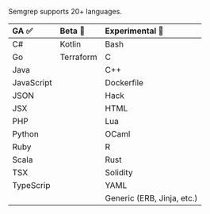Semgrep supports 20+ languages.

<div id="language-support-table">

| GA ✅      | Beta 🐛                     | Experimental 🚧            |
|:---------- |:---------------------------|:---------------------------|
| C#         | Kotlin                     | Bash                       |
| Go         | Terraform                  | C                          |
| Java       |                            | C++                        |
| JavaScript |                            | Dockerfile                 |
| JSON       |                            | Hack                       |
| JSX        |                            | HTML                       |
| PHP        |                            | Lua                        |
| Python     |                            | OCaml                      |
| Ruby       |                            | R                          |
| Scala      |                            | Rust                       |
| TSX        |                            | Solidity                   |
| TypeScrip  |                            | YAML                       |
|            |                            | Generic (ERB, Jinja, etc.) |

</div>

<!--  For readability, please keep each column in alphabetical order. -->
<!-- coupling: Should match what is in semgrep-core/tests/Test.ml Maturity level testing. -->
<!-- coupling: This file is currently imported to: index.md, supported-languages.md -->
